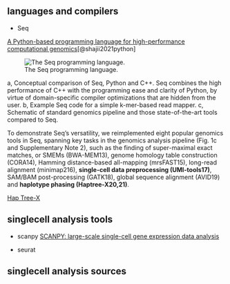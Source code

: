 ## languages and compilers
- Seq

[A Python-based programming language for high-performance computational genomics](https://www.nature.com/articles/s41587-021-00985-6)[@shajii2021python]

![The Seq programming language.](./figs/computationalBio/The Seq programming language.jpg)

a, Conceptual comparison of Seq, Python and C++. Seq combines the high performance of C++ with the programming ease and clarity of Python, by virtue of domain-specific compiler optimizations that are hidden from the user. b, Example Seq code for a simple k-mer-based read mapper. c, Schematic of standard genomics pipeline and those state-of-the-art tools compared to Seq.


To demonstrate Seq's versatility, we reimplemented eight popular genomics tools in Seq, spanning key tasks in the genomics analysis pipeline (Fig. 1c and Supplementary Note 2), such as the finding of super-maximal exact matches, or SMEMs (BWA-MEM13), genome homology table construction (CORA14), Hamming distance-based all-mapping (mrsFAST15), long-read alignment (minimap216), **single-cell data preprocessing (UMI-tools17)**, SAM/BAM post-processing (GATK18), global sequence alignment (AVID19) and **haplotype phasing (Haptree-X20,21)**. 

[Hap Tree-X](https://github.com/seq-lang/seq-benchmarks/tree/master/seq-nbt#haptree-x-haplotype-phasing)


## singlecell analysis tools

- scanpy
[SCANPY: large-scale single-cell gene expression data analysis](https://genomebiology.biomedcentral.com/articles/10.1186/s13059-017-1382-0)


- seurat





## singlecell analysis sources


